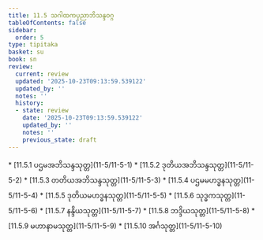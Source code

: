 ```yaml
---
title: 11.5 သဂါထကပုညာဘိသန္ဒဝဂ္ဂ
tableOfContents: false
sidebar:
  order: 5
type: tipitaka
basket: su
book: sn
review:
  current: review
  updated: '2025-10-23T09:13:59.539122'
  updated_by: ''
  notes: ''
  history:
  - state: review
    date: '2025-10-23T09:13:59.539122'
    updated_by: ''
    notes: ''
    previous_state: draft
---
```



<ReviewStatus review={frontmatter.review} showDetails={true} />

<HypothesisAnnotation frontmatter={frontmatter} />

<DynamicBreadcrumb />



<TableOfContents book="sn" section="11.5">
* [11.5.1 ပဌမအဘိသန္ဒသုတ္တ](11-5/11-5-1)
* [11.5.2 ဒုတိယအဘိသန္ဒသုတ္တ](11-5/11-5-2)
* [11.5.3 တတိယအဘိသန္ဒသုတ္တ](11-5/11-5-3)
* [11.5.4 ပဌမမဟဒ္ဓနသုတ္တ](11-5/11-5-4)
* [11.5.5 ဒုတိယမဟဒ္ဓနသုတ္တ](11-5/11-5-5)
* [11.5.6 သုဒ္ဓကသုတ္တ](11-5/11-5-6)
* [11.5.7 နန္ဒိယသုတ္တ](11-5/11-5-7)
* [11.5.8 ဘဒ္ဒိယသုတ္တ](11-5/11-5-8)
* [11.5.9 မဟာနာမသုတ္တ](11-5/11-5-9)
* [11.5.10 အင်္ဂသုတ္တ](11-5/11-5-10)
</TableOfContents>